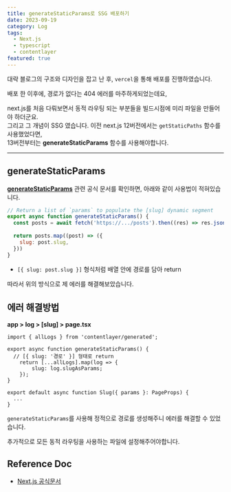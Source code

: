 ```yaml
---
title: generateStaticParams로 SSG 배포하기
date: 2023-09-19
category: Log
tags:
  - Next.js
  - typescript
  - contentlayer
featured: true
---
```


대략 블로그의 구조와 디자인을 잡고 난 후, `vercel`을 통해 배포를 진행하였습니다.

배포 한 이후에, 경로가 없다는 404 에러를 마주하게되었는데요,

next.js를 처음 다뤄보면서 동적 라우팅 되는 부분들을 빌드시점에 미리 파일을 만들어야 하더군요.  
그리고 그 개념이 SSG 였습니다. 이전 next.js 12버전에서는 `getStaticPaths` 함수를 사용했었다면,  
13버전부터는 **generateStaticParams** 함수를 사용해야합니다.

---

## generateStaticParams

<a href="https://nextjs.org/docs/app/api-reference/functions/generate-static-params" target="_blank">**generateStaticParams**</a> 관련 공식 문서를 확인하면, 아래와 같이 사용법이 적혀있습니다.

```javascript
// Return a list of `params` to populate the [slug] dynamic segment
export async function generateStaticParams() {
  const posts = await fetch('https://.../posts').then((res) => res.json())
 
  return posts.map((post) => ({
    slug: post.slug,
  }))
}
```
- `[{ slug: post.slug }]` 형식처럼 배열 안에 경로를 담아 return

따라서 위의 방식으로 제 에러를 해결해보았습니다.

## 에러 해결방법
**app > log > [slug] > page.tsx**
```tsx
import { allLogs } from 'contentlayer/generated';

export async function generateStaticParams() {
  // [{ slug: '경로' }] 형태로 return
	return [...allLogs].map(log => {
		slug: log.slugAsParams;
	});
}

export default async function Slug({ params }: PageProps) {
  ...
}
```

`generateStaticParams`를 사용해 정적으로 경로를 생성해주니 에러를 해결할 수 있었습니다.

추가적으로 모든 동적 라우팅을 사용하는 파일에 설정해주어야합니다.

## Reference Doc
- [Next.js 공식문서](https://nextjs.org/docs/app/api-reference/functions/generate-static-params)